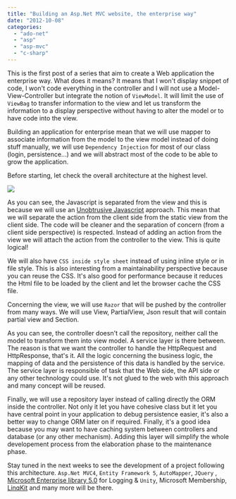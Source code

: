 ```yaml
---
title: "Building an Asp.Net MVC website, the enterprise way"
date: "2012-10-08"
categories: 
  - "ado-net"
  - "asp"
  - "asp-mvc"
  - "c-sharp"
---
```


This is the first post of a series that aim to create a Web application the enterprise way. What does it means? It means that I won't display snippet of code, I won't code everything in the controller and I will not use a Model-View-Controller but integrate the notion of `ViewModel`. It will limit the use of `ViewBag` to transfer information to the view and let us transform the information to a display perspective without having to alter the model or to have code into the view.

Building an application for enterprise mean that we will use mapper to associate information from the model to the view model instead of doing stuff manually, we will use `Dependency Injection` for most of our class (login, persistence...) and we will abstract most of the code to be able to grow the application.

Before starting, let check the overall architecture at the highest level.

![](/images/blog/architecture-400x258.png)

As you can see, the Javascript is separated from the view and this is because we will use an [Unobtrusive Javascript](http://en.wikipedia.org/wiki/Unobtrusive_JavaScript) approach. This mean that we will separate the action from the client side from the static view from the client side. The code will be cleaner and the separation of concern (from a client side perspective) is respected. Instead of adding an action from the view we will attach the action from the controller to the view. This is quite logical!

We will also have `CSS inside style sheet` instead of using inline style or in file style. This is also interesting from a maintainability perspective because you can reuse the CSS. It's also good for performance because it reduces the Html file to be loaded by the client and let the browser cache the CSS file.

Concerning the view, we will use `Razor` that will be pushed by the controller from many ways. We will use View, PartialView, Json result that will contain partial view and Section.

As you can see, the controller doesn't call the repository, neither call the model to transform them into view model. A service layer is there between. The reason is that we want the controller to handle the HttpRequest and HttpResponse, that's it. All the logic concerning the business logic, the mapping of data and the persistence of this data is handled by the service. The service layer is responsible of task that the Web side, the API side or any other technology could use. It's not glued to the web with this approach and many concept will be reused.

Finally, we will use a repository layer instead of calling directly the ORM inside the controller. Not only it let you have cohesive class but it let you have central point in your application to debug persistence easier, it's also a better way to change ORM later on if required. Finally, it's a good idea because you may want to have caching system between controllers and database (or any other mechanism). Adding this layer will simplify the whole developement process from the elaboration phase to the maintenance phase.

Stay tuned in the next weeks to see the development of a project following this architecture. `Asp.Net MVC4`, `Entity Framework 5`, `AutoMapper`, `JQuery` , [Microsoft Enterprise library 5.0](http://msdn.microsoft.com/en-us/library/ff632023.aspx) for Logging & `Unity`, Microsoft Membership, [LinqKit](http://www.albahari.com/nutshell/linqkit.aspx) and many more will be there.
